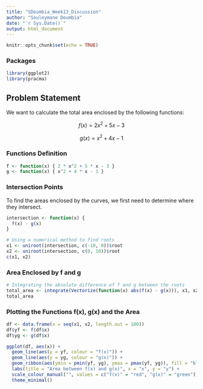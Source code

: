 ```yaml
---
title: "SDoumbia_Week13_Discussion"
author: "Souleymane Doumbia"
date: "`r Sys.Date()`"
output: html_document
---
```


```r
knitr::opts_chunk$set(echo = TRUE)
```

### Packages

```r
library(ggplot2)
library(pracma)
```

## Problem Statement

We want to calculate the total area enclosed by the following functions:

$$f(x) = 2x^2 + 5x - 3$$

$$g(x) = x^2 + 4x - 1$$


### Functions Definition
```r
f <- function(x) { 2 * x^2 + 5 * x - 3 }
g <- function(x) { x^2 + 4 * x - 1 }
```


### Intersection Points
To find the areas enclosed by the curves, we first need to determine where they intersect.

```r
intersection <- function(x) {
  f(x) - g(x)
}

# Using a numerical method to find roots
x1 <- uniroot(intersection, c(-10, 0))$root
x2 <- uniroot(intersection, c(0, 10))$root
c(x1, x2)
```

### Area Enclosed by f and g
```r
# Integrating the absolute difference of f and g between the roots
total_area <- integrate(Vectorize(function(x) abs(f(x) - g(x))), x1, x2)$value
total_area
```

### Plotting the Functions f(x), g(x) and the Area
```r
df <- data.frame(x = seq(x1, x2, length.out = 100))
df$yf <- f(df$x)
df$yg <- g(df$x)

ggplot(df, aes(x)) +
  geom_line(aes(y = yf, colour = "f(x)")) +
  geom_line(aes(y = yg, colour = "g(x)")) +
  geom_ribbon(aes(ymin = pmin(yf, yg), ymax = pmax(yf, yg)), fill = "blue", alpha = 0.3) +
  labs(title = "Area between f(x) and g(x)", x = "x", y = "y") +
  scale_colour_manual("", values = c("f(x)" = "red", "g(x)" = "green")) +
  theme_minimal()
```


